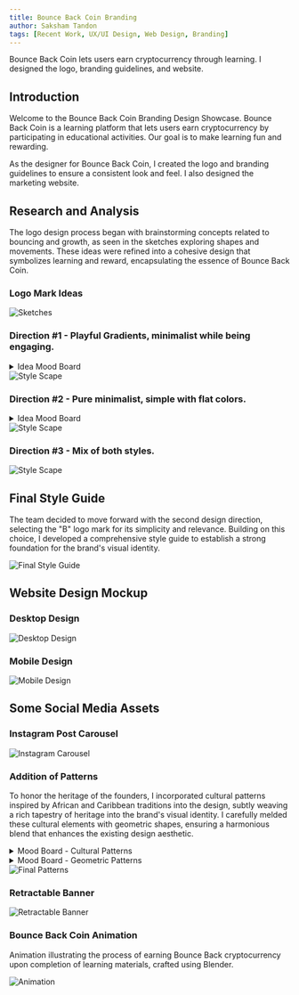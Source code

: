 ```yaml
---
title: Bounce Back Coin Branding
author: Saksham Tandon
tags: [Recent Work, UX/UI Design, Web Design, Branding]
---
```


Bounce Back Coin lets users earn cryptocurrency through learning. I designed the logo, branding guidelines, and website.

## Introduction

Welcome to the Bounce Back Coin Branding Design Showcase. Bounce Back Coin is a learning platform that lets users earn cryptocurrency by participating in educational activities. Our goal is to make learning fun and rewarding.

As the designer for Bounce Back Coin, I created the logo and branding guidelines to ensure a consistent look and feel. I also designed the marketing website.

## Research and Analysis

The logo design process began with brainstorming concepts related to bouncing and growth, as seen in the sketches exploring shapes and movements. These ideas were refined into a cohesive design that symbolizes learning and reward, encapsulating the essence of Bounce Back Coin.

### Logo Mark Ideas

![Sketches](image-url)

### Direction #1 - Playful Gradients, minimalist while being engaging.

<details>
  <summary>Idea Mood Board</summary>
  <div style={{ paddingLeft: '1rem' }}>
    <img src="image-url" alt="Mood Board" />
  </div>
</details>

<img src="image-url" alt="Style Scape" />

### Direction #2 - Pure minimalist, simple with flat colors.

<details>
  <summary>Idea Mood Board</summary>
  <div style={{ paddingLeft: '1rem' }}>
    <img src="image-url" alt="Mood Board" />
  </div>
</details>

<img src="image-url" alt="Style Scape" />

### Direction #3 - Mix of both styles.

<img src="image-url" alt="Style Scape" />

## Final Style Guide

The team decided to move forward with the second design direction, selecting the "B" logo mark for its simplicity and relevance. Building on this choice, I developed a comprehensive style guide to establish a strong foundation for the brand's visual identity.

<img src="image-url" alt="Final Style Guide" />

## Website Design Mockup

### Desktop Design

<img src="image-url" alt="Desktop Design" />

### Mobile Design

<img src="image-url" alt="Mobile Design" />

## Some Social Media Assets

### Instagram Post Carousel

<img src="image-url" alt="Instagram Carousel" />

### Addition of Patterns

To honor the heritage of the founders, I incorporated cultural patterns inspired by African and Caribbean traditions into the design, subtly weaving a rich tapestry of heritage into the brand's visual identity. I carefully melded these cultural elements with geometric shapes, ensuring a harmonious blend that enhances the existing design aesthetic.

<details>
  <summary>Mood Board - Cultural Patterns</summary>
  <div style={{ paddingLeft: '1rem' }}>
    <img src="image-url" alt="Cultural Patterns" />
  </div>
</details>

<details>
  <summary>Mood Board - Geometric Patterns</summary>
  <div style={{ paddingLeft: '1rem' }}>
    <img src="image-url" alt="Geometric Patterns" />
  </div>
</details>

<img src="image-url" alt="Final Patterns" />

### Retractable Banner

<img src="image-url" alt="Retractable Banner" />

### Bounce Back Coin Animation

Animation illustrating the process of earning Bounce Back cryptocurrency upon completion of learning materials, crafted using Blender.

<img src="image-url" alt="Animation" />

